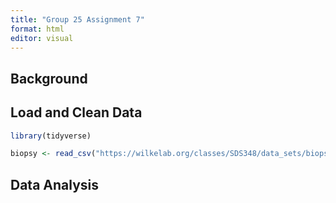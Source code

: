 ```yaml
---
title: "Group 25 Assignment 7"
format: html
editor: visual
---
```


## Background

## Load and Clean Data

```r
library(tidyverse)

biopsy <- read_csv("https://wilkelab.org/classes/SDS348/data_sets/biopsy.csv")
```

## Data Analysis
